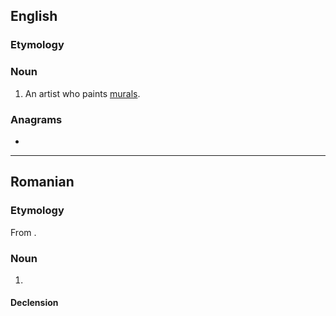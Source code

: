==English==

===Etymology===
{{suffix|en|mural|ist}}

===Noun===
{{en-noun}}

# An artist who paints [[mural]]s.

===Anagrams===
* {{anagrams|en|a=ailmrstu|altruism|traulism|ultraism}}

----

==Romanian==

===Etymology===
From {{bor|ro|en|muralist}}.

===Noun===
{{ro-noun|m|muraliști}}

# {{l|en|muralist}}

====Declension====
{{ro-noun-m|pl=muraliști}}